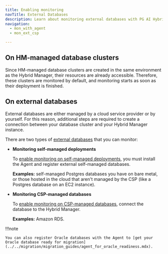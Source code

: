 ```yaml
---
title: Enabling monitoring
navTitle: External Databases
description: Learn about monitoring external databases with PG AI Hybrid Manager.
navigation:
  - mon_with_agent
  - mon_ext_csp

---
```


## On HM-managed database clusters

Since HM-managed database clusters are created in the same environment as the Hybrid Manager, their resources are already accessible. Therefore, these clusters are monitored by default, and monitoring starts as soon as their deployment is finished.

## On external databases

External databases are either managed by a cloud service provider or by yourself. For this reason, additional steps are required to create a connection between your database cluster and your Hybrid Manager instance.

There are two types of [external databases](../../hm_terminology/#external-clusters) that you can monitor:

-   **Monitoring self-managed deployments** 

    To [enable monitoring on self-managed deployments](mon_with_agent), you must install the Agent and register external self-managed databases.

    **Examples:** self-managed Postgres databases you have on bare metal, or those hosted in the cloud that aren't managed by the CSP (like a Postgres database on an EC2 instance).


-   **Monitoring CSP-managed databases**

    To [enable monitoring on CSP-managed databases](mon_ext_csp), connect the database to the Hybrid Manager.

    **Examples:** Amazon RDS.

!!!note

    You can also register Oracle databases with the Agent to [get your Oracle database ready for migration](../../migration/migration_guides/agent_for_oracle_readiness.mdx).
